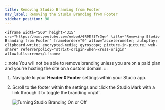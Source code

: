 ```yaml
---
title: Removing Studio Branding from Footer
nav_label: Removing the Studio Branding from Footer
sidebar_position: 90
---
```


    <iframe width="560" height="315" src="https://www.youtube.com/embed/6R0Df3TsGqw" title="Removing Studio Branding from Footer" frameborder="0" allow="accelerometer; autoplay; clipboard-write; encrypted-media; gyroscope; picture-in-picture; web-share" referrerpolicy="strict-origin-when-cross-origin" allowfullscreen></iframe>

:::note
You will not be able to remove branding unless you are on a paid plan and you're hosting the site on a custom domain.
:::

1. Navigate to your **Header & Footer** settings within your Studio app.
2. Scroll to the footer within the settings and click the Studio Mark with a link through it to toggle the branding
   on/off.

   ![Turning Studio Branding On or Off](/assets/studio/Brand_1.png)
